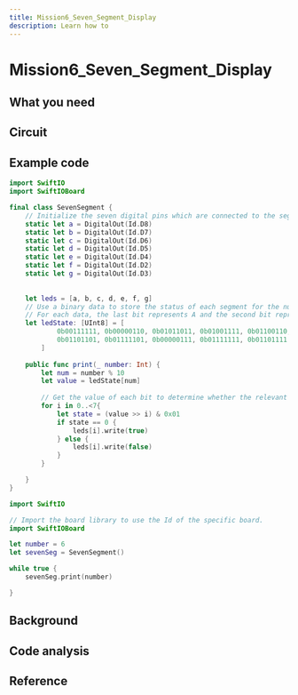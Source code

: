```yaml
---
title: Mission6_Seven_Segment_Display
description: Learn how to
---
```


# Mission6_Seven_Segment_Display





## What you need




## Circuit


## Example code

```swift title="SevenSegment.swift"
import SwiftIO
import SwiftIOBoard

final class SevenSegment {
    // Initialize the seven digital pins which are connected to the segment pins.
    static let a = DigitalOut(Id.D8)
    static let b = DigitalOut(Id.D7)
    static let c = DigitalOut(Id.D6)
    static let d = DigitalOut(Id.D5)
    static let e = DigitalOut(Id.D4)
    static let f = DigitalOut(Id.D2)
    static let g = DigitalOut(Id.D3)
    
    
    let leds = [a, b, c, d, e, f, g]
    // Use a binary data to store the status of each segment for the number from 0 to 9.
    // For each data, the last bit represents A and the second bit represents G.
	let ledState: [UInt8] = [
            0b00111111, 0b00000110, 0b01011011, 0b01001111, 0b01100110, 
            0b01101101, 0b01111101, 0b00000111, 0b01111111, 0b01101111
        ]
    
    public func print(_ number: Int) {
        let num = number % 10
        let value = ledState[num] 
        
        // Get the value of each bit to determine whether the relevant segment is on or off.
        for i in 0..<7{
            let state = (value >> i) & 0x01
            if state == 0 {
                leds[i].write(true)
            } else {
                leds[i].write(false)
            }   
        }

    }
}
```

```swift title="main.swift"
import SwiftIO

// Import the board library to use the Id of the specific board.
import SwiftIOBoard

let number = 6
let sevenSeg = SevenSegment()

while true {
    sevenSeg.print(number)

}
```



## Background



## Code analysis


## Reference
